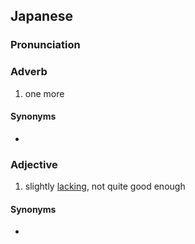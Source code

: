 ==Japanese==
{{ja-kanjitab|いま|いち|yomi=ko}}

===Pronunciation===
{{ja-pron|いまいち}}

===Adverb===
{{ja-pos|adverb|いまいち|イマイチ}}

# one more

====Synonyms====
* {{ja-r|今一つ|いまひとつ}}

===Adjective===
{{ja-adj|いまいち|イマイチ|infl=な}}

# slightly [[lacking]], not quite good enough

====Synonyms====
* {{ja-r|今一つ|いまひとつ}}